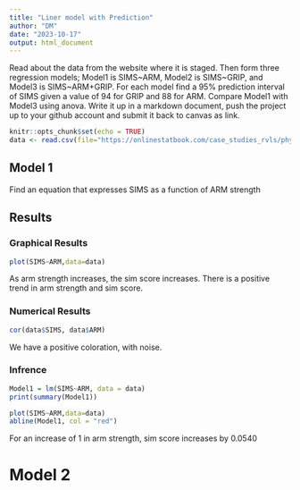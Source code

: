 ```yaml
---
title: "Liner model with Prediction"
author: "DM"
date: "2023-10-17"
output: html_document
---
```


Read about the data from the website where it is staged.  Then form three regression models; Model1 is SIMS~ARM, Model2 is SIMS~GRIP, and Model3 is SIMS~ARM+GRIP. For each model find a 95% prediction interval of SIMS given a value of 94  for GRIP and 88 for ARM. Compare Model1 with Model3 using anova. Write it up in a markdown document, push the project up to your github account and submit it back to canvas as link. 

```r
knitr::opts_chunk$set(echo = TRUE)
data <- read.csv(file="https://onlinestatbook.com/case_studies_rvls/physical_strength/data.txt",sep="",header=TRUE)  
```


## Model 1

Find an equation that expresses SIMS as a function of ARM strength

## Results

### Graphical Results

```r
plot(SIMS~ARM,data=data)
```

As arm strength increases, the sim score increases. There is a positive trend in arm strength and sim score.

### Numerical Results

```r
cor(data$SIMS, data$ARM)
```

We have a positive coloration, with noise.

### Infrence

```r
Model1 = lm(SIMS~ARM, data = data)
print(summary(Model1))
```

```r
plot(SIMS~ARM,data=data)
abline(Model1, col = "red")
```

For an increase of 1 in arm strength, sim score increases by 0.0540


# Model 2


